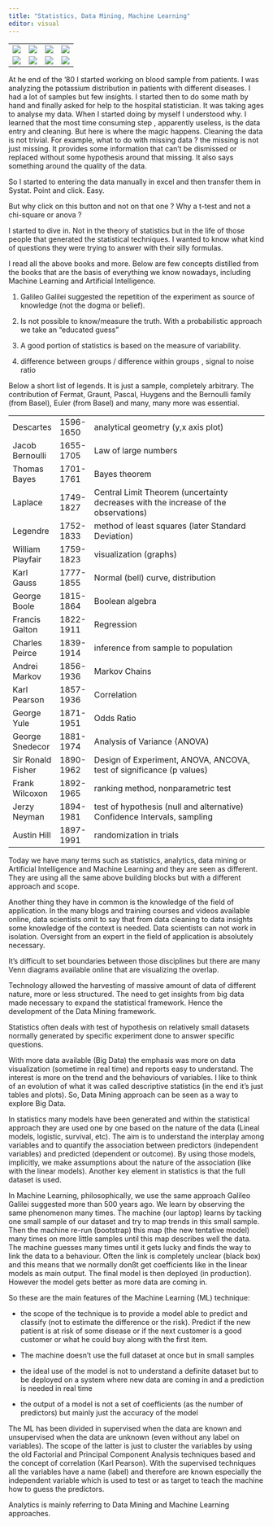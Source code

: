 ---
title: "Statistics, Data Mining, Machine Learning"
editor: visual
---

|                       |                       |                       |                       |
|-----------------------|-----------------------|-----------------------|-----------------------|
| ![](images/book1.png) | ![](images/book2.png) | ![](images/book3.png) | ![](images/book4.png) |
| ![](images/book5.jpg) | ![](images/book6.jpg) | ![](images/book7.jpg) | ![](images/book8.png) |

At he end of the '80 I started working on blood sample from patients. I was analyzing the potassium distribution in patients with different diseases. I had a lot of samples but few insights. I started then to do some math by hand and finally asked for help to the hospital statistician. It was taking ages to analyse my data. When I started doing by myself I understood why. I learned that the most time consuming step , apparently useless, is the data entry and cleaning. But here is where the magic happens. Cleaning the data is not trivial. For example, what to do with missing data ? the missing is not just missing. It provides some information that can't be dismissed or replaced without some hypothesis around that missing. It also says something around the quality of the data.

So I started to entering the data manually in excel and then transfer them in Systat. Point and click. Easy.

But why click on this button and not on that one ? Why a t-test and not a chi-square or anova ?

I started to dive in. Not in the theory of statistics but in the life of those people that generated the statistical techniques. I wanted to know what kind of questions they were trying to answer with their silly formulas.

I read all the above books and more. Below are few concepts distilled from the books that are the basis of everything we know nowadays, including Machine Learning and Artificial Intelligence.

1.  Galileo Galilei suggested the repetition of the experiment as source of knowledge (not the dogma or belief).

2.  Is not possible to know/measure the truth. With a probabilistic approach we take an "educated guess"

3.  A good portion of statistics is based on the measure of variability.

4.  difference between groups / difference within groups , signal to noise ratio

Below a short list of legends. It is just a sample, completely arbitrary. The contribution of Fermat, Graunt, Pascal, Huygens and the Bernoulli family (from Basel), Euler (from Basel) and many, many more was essential.

|                   |           |                                                                                     |
|-------------------|-----------|-------------------------------------------------------------------------------------|
| Descartes         | 1596-1650 | analytical geometry (y,x axis plot)                                                 |
| Jacob Bernoulli   | 1655-1705 | Law of large numbers                                                                |
| Thomas Bayes      | 1701-1761 | Bayes theorem                                                                       |
| Laplace           | 1749-1827 | Central Limit Theorem (uncertainty decreases with the increase of the observations) |
| Legendre          | 1752-1833 | method of least squares (later Standard Deviation)                                  |
| William Playfair  | 1759-1823 | visualization (graphs)                                                              |
| Karl Gauss        | 1777-1855 | Normal (bell) curve, distribution                                                   |
| George Boole      | 1815-1864 | Boolean algebra                                                                     |
| Francis Galton    | 1822-1911 | Regression                                                                          |
| Charles Peirce    | 1839-1914 | inference from sample to population                                                 |
| Andrei Markov     | 1856-1936 | Markov Chains                                                                       |
| Karl Pearson      | 1857-1936 | Correlation                                                                         |
| George Yule       | 1871-1951 | Odds Ratio                                                                          |
| George Snedecor   | 1881-1974 | Analysis of Variance (ANOVA)                                                        |
| Sir Ronald Fisher | 1890-1962 | Design of Experiment, ANOVA, ANCOVA, test of significance (p values)                |
| Frank Wilcoxon    | 1892-1965 | ranking method, nonparametric test                                                  |
| Jerzy Neyman      | 1894-1981 | test of hypothesis (null and alternative) Confidence Intervals, sampling            |
| Austin Hill       | 1897-1991 | randomization in trials                                                             |

Today we have many terms such as statistics, analytics, data mining or Artificial Intelligence and Machine Learning and they are seen as different. They are using all the same above building blocks but with a different approach and scope.

Another thing they have in common is the knowledge of the field of application. In the many blogs and training courses and videos available online, data scientists omit to say that from data cleaning to data insights some knowledge of the context is needed. Data scientists can not work in isolation. Oversight from an expert in the field of application is absolutely necessary.

It's difficult to set boundaries between those disciplines but there are many Venn diagrams available online that are visualizing the overlap.

Technology allowed the harvesting of massive amount of data of different nature, more or less structured. The need to get insights from big data made necessary to expand the statistical framework. Hence the development of the Data Mining framework.

Statistics often deals with test of hypothesis on relatively small datasets normally generated by specific experiment done to answer specific questions.

With more data available (Big Data) the emphasis was more on data visualization (sometime in real time) and reports easy to understand. The interest is more on the trend and the behaviours of variables. I like to think of an evolution of what it was called descriptive statistics (in the end it's just tables and plots). So, Data Mining approach can be seen as a way to explore Big Data.

In statistics many models have been generated and within the statistical approach they are used one by one based on the nature of the data (Lineal models, logistic, survival, etc). The aim is to understand the interplay among variables and to quantify the association between predictors (independent variables) and predicted (dependent or outcome). By using those models, implicitly, we make assumptions about the nature of the association (like with the linear models). Another key element in statistics is that the full dataset is used.

In Machine Learning, philosophically, we use the same approach Galileo Galilei suggested more than 500 years ago. We learn by observing the same phenomenon many times. The machine (our laptop) learns by tacking one small sample of our dataset and try to map trends in this small sample. Then the machine re-run (bootstrap) this map (the new tentative model) many times on more little samples until this map describes well the data. The machine guesses many times until it gets lucky and finds the way to link the data to a behaviour. Often the link is completely unclear (black box) and this means that we normally donßt get coefficients like in the linear models as main output. The final model is then deployed (in production). However the model gets better as more data are coming in.

So these are the main features of the Machine Learning (ML) technique:

-   the scope of the technique is to provide a model able to predict and classify (not to estimate the difference or the risk). Predict if the new patient is at risk of some disease or if the next customer is a good customer or what he could buy along with the first item.

-   The machine doesn't use the full dataset at once but in small samples

-   the ideal use of the model is not to understand a definite dataset but to be deployed on a system where new data are coming in and a prediction is needed in real time

-   the output of a model is not a set of coefficients (as the number of predictors) but mainly just the accuracy of the model

The ML has been divided in supervised when the data are known and unsupervised when the data are unknown (even without any label on variables). The scope of the latter is just to cluster the variables by using the old Factorial and Principal Component Analysis techniques based and the concept of correlation (Karl Pearson). With the supervised techniques all the variables have a name (label) and therefore are known especially the independent variable which is used to test or as target to teach the machine how to guess the predictors.

Analytics is mainly referring to Data Mining and Machine Learning approaches.
